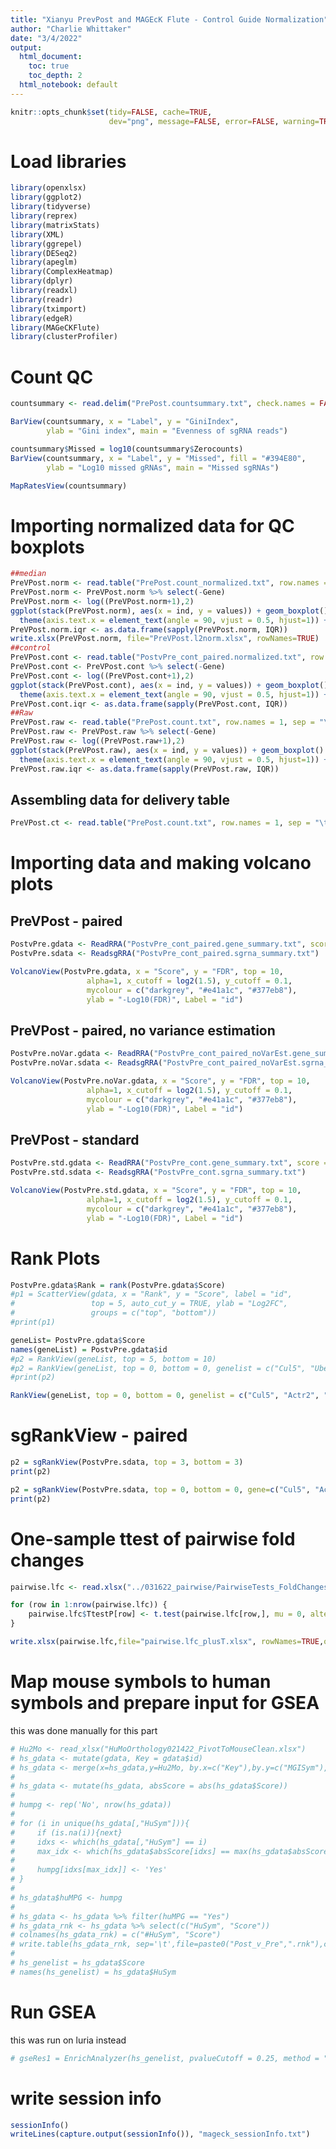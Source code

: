 ---
title: "Xianyu PrevPost and MAGEcK Flute - Control Guide Normalization"
author: "Charlie Whittaker"
date: "3/4/2022"
output: 
  html_document:
    toc: true
    toc_depth: 2
  html_notebook: default
---

```{r setup, include=FALSE}
knitr::opts_chunk$set(tidy=FALSE, cache=TRUE,
                      dev="png", message=FALSE, error=FALSE, warning=TRUE)
```

# Load libraries

```{r, warning=FALSE,error=FALSE,message=FALSE}
library(openxlsx)
library(ggplot2)
library(tidyverse)
library(reprex)
library(matrixStats)
library(XML)
library(ggrepel)
library(DESeq2)
library(apeglm)
library(ComplexHeatmap)
library(dplyr)
library(readxl)
library(readr)
library(tximport)
library(edgeR)
library(MAGeCKFlute)
library(clusterProfiler)
```

# Count QC

```{r}
countsummary <- read.delim("PrePost.countsummary.txt", check.names = FALSE)

BarView(countsummary, x = "Label", y = "GiniIndex",
        ylab = "Gini index", main = "Evenness of sgRNA reads")

countsummary$Missed = log10(countsummary$Zerocounts)
BarView(countsummary, x = "Label", y = "Missed", fill = "#394E80",
        ylab = "Log10 missed gRNAs", main = "Missed sgRNAs")

MapRatesView(countsummary)
```

# Importing normalized data for QC boxplots

```{r}
##median
PreVPost.norm <- read.table("PrePost.count_normalized.txt", row.names = 1, sep = "\t", header = TRUE)
PreVPost.norm <- PreVPost.norm %>% select(-Gene)
PreVPost.norm <- log((PreVPost.norm+1),2)
ggplot(stack(PreVPost.norm), aes(x = ind, y = values)) + geom_boxplot() +
  theme(axis.text.x = element_text(angle = 90, vjust = 0.5, hjust=1)) + ggtitle("PreVPost log2 normalized") 
PreVPost.norm.iqr <- as.data.frame(sapply(PreVPost.norm, IQR))
write.xlsx(PreVPost.norm, file="PreVPost.l2norm.xlsx", rowNames=TRUE)
##control
PreVPost.cont <- read.table("PostvPre_cont_paired.normalized.txt", row.names = 1, sep = "\t", header = TRUE)
PreVPost.cont <- PreVPost.cont %>% select(-Gene)
PreVPost.cont <- log((PreVPost.cont+1),2)
ggplot(stack(PreVPost.cont), aes(x = ind, y = values)) + geom_boxplot() +
  theme(axis.text.x = element_text(angle = 90, vjust = 0.5, hjust=1)) + ggtitle("PreVPost ControlGuide normalized") 
PreVPost.cont.iqr <- as.data.frame(sapply(PreVPost.cont, IQR))
##Raw
PreVPost.raw <- read.table("PrePost.count.txt", row.names = 1, sep = "\t", header = TRUE)
PreVPost.raw <- PreVPost.raw %>% select(-Gene)
PreVPost.raw <- log((PreVPost.raw+1),2)
ggplot(stack(PreVPost.raw), aes(x = ind, y = values)) + geom_boxplot() +
  theme(axis.text.x = element_text(angle = 90, vjust = 0.5, hjust=1)) + ggtitle("PreVPost Raw") 
PreVPost.raw.iqr <- as.data.frame(sapply(PreVPost.raw, IQR))
```

## Assembling data for delivery table

```{r}
PreVPost.ct <- read.table("PrePost.count.txt", row.names = 1, sep = "\t", header = TRUE)
```

# Importing data and making volcano plots

## PreVPost - paired

```{r}
PostvPre.gdata <- ReadRRA("PostvPre_cont_paired.gene_summary.txt", score = c("lfc", "rra")[1])
PostvPre.sdata <- ReadsgRRA("PostvPre_cont_paired.sgrna_summary.txt")

VolcanoView(PostvPre.gdata, x = "Score", y = "FDR", top = 10,
                 alpha=1, x_cutoff = log2(1.5), y_cutoff = 0.1,
                 mycolour = c("darkgrey", "#e41a1c", "#377eb8"),
                 ylab = "-Log10(FDR)", Label = "id")

```

## PreVPost - paired, no variance estimation

```{r}
PostvPre.noVar.gdata <- ReadRRA("PostvPre_cont_paired_noVarEst.gene_summary.txt", score = c("lfc", "rra")[1])
PostvPre.noVar.sdata <- ReadsgRRA("PostvPre_cont_paired_noVarEst.sgrna_summary.txt")

VolcanoView(PostvPre.noVar.gdata, x = "Score", y = "FDR", top = 10,
                 alpha=1, x_cutoff = log2(1.5), y_cutoff = 0.1,
                 mycolour = c("darkgrey", "#e41a1c", "#377eb8"),
                 ylab = "-Log10(FDR)", Label = "id")

```

## PreVPost - standard

```{r}
PostvPre.std.gdata <- ReadRRA("PostvPre_cont.gene_summary.txt", score = c("lfc", "rra")[1])
PostvPre.std.sdata <- ReadsgRRA("PostvPre_cont.sgrna_summary.txt")

VolcanoView(PostvPre.std.gdata, x = "Score", y = "FDR", top = 10,
                 alpha=1, x_cutoff = log2(1.5), y_cutoff = 0.1,
                 mycolour = c("darkgrey", "#e41a1c", "#377eb8"),
                 ylab = "-Log10(FDR)", Label = "id")

```

# Rank Plots

```{r}
PostvPre.gdata$Rank = rank(PostvPre.gdata$Score)
#p1 = ScatterView(gdata, x = "Rank", y = "Score", label = "id", 
#                 top = 5, auto_cut_y = TRUE, ylab = "Log2FC", 
#                 groups = c("top", "bottom"))
#print(p1)

geneList= PostvPre.gdata$Score
names(geneList) = PostvPre.gdata$id
#p2 = RankView(geneList, top = 5, bottom = 10)
#p2 = RankView(geneList, top = 0, bottom = 0, genelist = c("Cul5", "Ube2f", "Pten","Stk11","Sik1","Abcb11"))
#print(p2)

RankView(geneList, top = 0, bottom = 0, genelist = c("Cul5", "Actr2", "Ube2f","Bach2","Stk11")) + theme(text=element_text(size=12, family="Sans"))


```

# sgRankView - paired

```{r}
p2 = sgRankView(PostvPre.sdata, top = 3, bottom = 3)
print(p2)

p2 = sgRankView(PostvPre.sdata, top = 0, bottom = 0, gene=c("Cul5", "Actr2", "Ube2f","Bach2","Stk11"))
print(p2)
```

# One-sample ttest of pairwise fold changes

```{r}
pairwise.lfc <- read.xlsx("../031622_pairwise/PairwiseTests_FoldChanges.xlsx", rowNames=TRUE)

for (row in 1:nrow(pairwise.lfc)) { 
    pairwise.lfc$TtestP[row] <- t.test(pairwise.lfc[row,], mu = 0, alternative = "two.sided")$p.value 
}

write.xlsx(pairwise.lfc,file="pairwise.lfc_plusT.xlsx", rowNames=TRUE,overwrite = TRUE)
```

# Map mouse symbols to human symbols and prepare input for GSEA

this was done manually for this part

```{r}
# Hu2Mo <- read_xlsx("HuMoOrthology021422_PivotToMouseClean.xlsx")
# hs_gdata <- mutate(gdata, Key = gdata$id)
# hs_gdata <- merge(x=hs_gdata,y=Hu2Mo, by.x=c("Key"),by.y=c("MGISym"), all.x=TRUE, all.y = FALSE)
# 
# hs_gdata <- mutate(hs_gdata, absScore = abs(hs_gdata$Score))
# 
# humpg <- rep('No', nrow(hs_gdata))
# 
# for (i in unique(hs_gdata[,"HuSym"])){
#     if (is.na(i)){next}
#     idxs <- which(hs_gdata[,"HuSym"] == i)
#     max_idx <- which(hs_gdata$absScore[idxs] == max(hs_gdata$absScore[idxs]))[1]
#     
#     humpg[idxs[max_idx]] <- 'Yes'
# }
# 
# hs_gdata$huMPG <- humpg
# 
# hs_gdata <- hs_gdata %>% filter(huMPG == "Yes")
# hs_gdata_rnk <- hs_gdata %>% select(c("HuSym", "Score"))
# colnames(hs_gdata_rnk) = c("#HuSym", "Score")
# write.table(hs_gdata_rnk, sep='\t',file=paste0("Post_v_Pre",".rnk"),col.names=TRUE, quote=FALSE, row.names=FALSE)
# 
# hs_genelist = hs_gdata$Score
# names(hs_genelist) = hs_gdata$HuSym
```

# Run GSEA

this was run on luria instead

```{r}
# gseRes1 = EnrichAnalyzer(hs_genelist, pvalueCutoff = 0.25, method = "GSEA")
```
# write session info

```{r}
sessionInfo()
writeLines(capture.output(sessionInfo()), "mageck_sessionInfo.txt")
```